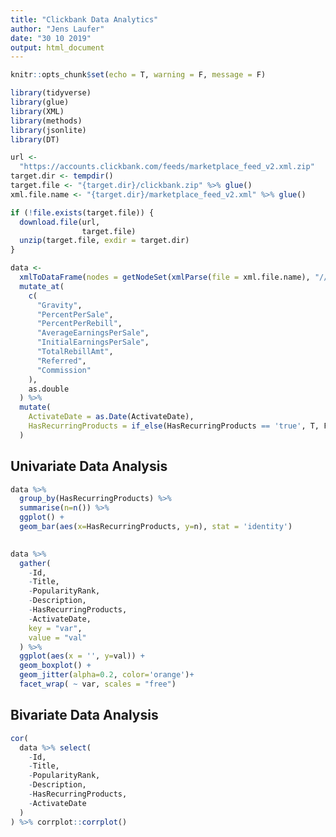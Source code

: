 ```yaml
---
title: "Clickbank Data Analytics"
author: "Jens Laufer"
date: "30 10 2019"
output: html_document
---
```


```r
knitr::opts_chunk$set(echo = T, warning = F, message = F)
```

```r
library(tidyverse)
library(glue)
library(XML)
library(methods)
library(jsonlite)
library(DT)
```

```r
url <-
  "https://accounts.clickbank.com/feeds/marketplace_feed_v2.xml.zip"
target.dir <- tempdir()
target.file <- "{target.dir}/clickbank.zip" %>% glue()
xml.file.name <- "{target.dir}/marketplace_feed_v2.xml" %>% glue()

if (!file.exists(target.file)) {
  download.file(url,
                target.file)
  unzip(target.file, exdir = target.dir)
}

data <-
  xmlToDataFrame(nodes = getNodeSet(xmlParse(file = xml.file.name), "//Site")) %>%
  mutate_at(
    c(
      "Gravity",
      "PercentPerSale",
      "PercentPerRebill",
      "AverageEarningsPerSale",
      "InitialEarningsPerSale",
      "TotalRebillAmt",
      "Referred",
      "Commission"
    ),
    as.double
  ) %>%
  mutate(
    ActivateDate = as.Date(ActivateDate),
    HasRecurringProducts = if_else(HasRecurringProducts == 'true', T, F)
  )
```

## Univariate Data Analysis


```r
data %>%
  group_by(HasRecurringProducts) %>% 
  summarise(n=n()) %>% 
  ggplot() +
  geom_bar(aes(x=HasRecurringProducts, y=n), stat = 'identity')
  
```



```r
data %>%
  gather(
    -Id,
    -Title,
    -PopularityRank,
    -Description,
    -HasRecurringProducts,
    -ActivateDate,
    key = "var",
    value = "val"
  ) %>%
  ggplot(aes(x = '', y=val)) +
  geom_boxplot() +
  geom_jitter(alpha=0.2, color='orange')+
  facet_wrap( ~ var, scales = "free")
```


## Bivariate Data Analysis


```r
cor(
  data %>% select(
    -Id,
    -Title,
    -PopularityRank,
    -Description,
    -HasRecurringProducts,
    -ActivateDate
  )
) %>% corrplot::corrplot()
```


